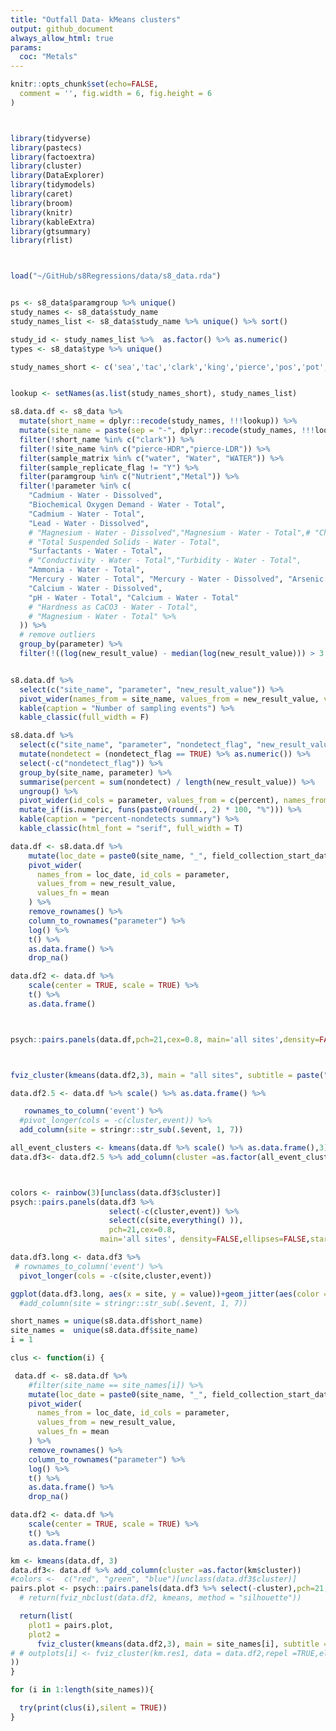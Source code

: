 ```yaml
---
title: "Outfall Data- kMeans clusters"
output: github_document
always_allow_html: true
params:
  coc: "Metals"
---
```


```r

knitr::opts_chunk$set(echo=FALSE,
  comment = '', fig.width = 6, fig.height = 6
)



library(tidyverse)
library(pastecs)
library(factoextra)
library(cluster)
library(DataExplorer)
library(tidymodels)
library(caret)
library(broom)
library(knitr)
library(kableExtra)
library(gtsummary)
library(rlist)



load("~/GitHub/s8Regressions/data/s8_data.rda")


ps <- s8_data$paramgroup %>% unique()
study_names <- s8_data$study_name
study_names_list <- s8_data$study_name %>% unique() %>% sort()

study_id <- study_names_list %>%  as.factor() %>% as.numeric()
types <- s8_data$type %>% unique()

study_names_short <- c('sea','tac','clark','king','pierce','pos','pot','sno')


lookup <- setNames(as.list(study_names_short), study_names_list)


```

```r


s8.data.df <- s8_data %>%
  mutate(short_name = dplyr::recode(study_names, !!!lookup)) %>%
  mutate(site_name = paste(sep = "-", dplyr::recode(study_names, !!!lookup), type)) %>%
  filter(!short_name %in% c("clark")) %>%
  filter(!site_name %in% c("pierce-HDR","pierce-LDR")) %>%
  filter(sample_matrix %in% c("water", "Water", "WATER")) %>%
  filter(sample_replicate_flag != "Y") %>%
  filter(paramgroup %in% c("Nutrient","Metal")) %>%
  filter(!parameter %in% c(
    "Cadmium - Water - Dissolved",
    "Biochemical Oxygen Demand - Water - Total",
    "Cadmium - Water - Total",
    "Lead - Water - Dissolved",
    # "Magnesium - Water - Dissolved","Magnesium - Water - Total",# "Chloride - Water - Total",
    # "Total Suspended Solids - Water - Total",
    "Surfactants - Water - Total",
    # "Conductivity - Water - Total","Turbidity - Water - Total",
    "Ammonia - Water - Total",
    "Mercury - Water - Total", "Mercury - Water - Dissolved", "Arsenic - Water - Dissolved",
    "Calcium - Water - Dissolved",
    "pH - Water - Total", "Calcium - Water - Total"
    # "Hardness as CaCO3 - Water - Total",
    # "Magnesium - Water - Total" %>%
  )) %>%
  # remove outliers
  group_by(parameter) %>%
  filter(!((log(new_result_value) - median(log(new_result_value))) > 3 * sd(log(new_result_value))))


s8.data.df %>%
  select(c("site_name", "parameter", "new_result_value")) %>%
  pivot_wider(names_from = site_name, values_from = new_result_value, values_fn = length) %>%
  kable(caption = "Number of sampling events") %>%
  kable_classic(full_width = F)

s8.data.df %>%
  select(c("site_name", "parameter", "nondetect_flag", "new_result_value")) %>%
  mutate(nondetect = (nondetect_flag == TRUE) %>% as.numeric()) %>%
  select(-c("nondetect_flag")) %>%
  group_by(site_name, parameter) %>%
  summarise(percent = sum(nondetect) / length(new_result_value)) %>%
  ungroup() %>%
  pivot_wider(id_cols = parameter, values_from = c(percent), names_from = site_name) %>%
  mutate_if(is.numeric, funs(paste0(round(., 2) * 100, "%"))) %>%
  kable(caption = "percent-nondetects summary") %>%
  kable_classic(html_font = "serif", full_width = T)


```

```r

data.df <- s8.data.df %>%
    mutate(loc_date = paste0(site_name, "_", field_collection_start_date)) %>%
    pivot_wider(
      names_from = loc_date, id_cols = parameter,
      values_from = new_result_value,
      values_fn = mean
    ) %>%
    remove_rownames() %>%
    column_to_rownames("parameter") %>%
    log() %>%
    t() %>%
    as.data.frame() %>%
    drop_na()

data.df2 <- data.df %>%
    scale(center = TRUE, scale = TRUE) %>%
    t() %>%
    as.data.frame()



psych::pairs.panels(data.df,pch=21,cex=0.8, main='all sites',density=FALSE,ellipses=FALSE,stars=TRUE,cex.cor=1)



fviz_cluster(kmeans(data.df2,3), main = "all sites", subtitle = paste("n =", ncol(data.df2)), data = data.df2, repel = TRUE, show.clust.cent = FALSE, ellipse.type = "confidence", ellipse.level = 0.90)
```
```r
data.df2.5 <- data.df %>% scale() %>% as.data.frame() %>%

   rownames_to_column('event') %>%
  #pivot_longer(cols = -c(cluster,event)) %>%
  add_column(site = stringr::str_sub(.$event, 1, 7))

all_event_clusters <- kmeans(data.df %>% scale() %>% as.data.frame(),3)
data.df3<- data.df2.5 %>% add_column(cluster =as.factor(all_event_clusters$cluster))



colors <- rainbow(3)[unclass(data.df3$cluster)]
psych::pairs.panels(data.df3 %>%
                      select(-c(cluster,event)) %>%
                      select(c(site,everything() )),
                      pch=21,cex=0.8,
                    main='all sites', density=FALSE,ellipses=FALSE,stars=TRUE,cex.cor=1,bg=colors)

data.df3.long <- data.df3 %>%
 # rownames_to_column('event') %>%
  pivot_longer(cols = -c(site,cluster,event))

ggplot(data.df3.long, aes(x = site, y = value))+geom_jitter(aes(color = cluster))
  #add_column(site = stringr::str_sub(.$event, 1, 7))
```

```r
short_names = unique(s8.data.df$short_name)
site_names =  unique(s8.data.df$site_name)
i = 1

clus <- function(i) {

 data.df <- s8.data.df %>%
    #filter(site_name == site_names[i]) %>%
    mutate(loc_date = paste0(site_name, "_", field_collection_start_date)) %>%
    pivot_wider(
      names_from = loc_date, id_cols = parameter,
      values_from = new_result_value,
      values_fn = mean
    ) %>%
    remove_rownames() %>%
    column_to_rownames("parameter") %>%
    log() %>%
    t() %>%
    as.data.frame() %>%
    drop_na()

data.df2 <- data.df %>%
    scale(center = TRUE, scale = TRUE) %>%
    t() %>%
    as.data.frame()

km <- kmeans(data.df, 3)
data.df3<- data.df %>% add_column(cluster =as.factor(km$cluster))
#colors <-  c("red", "green", "blue")[unclass(data.df3$cluster)]
pairs.plot <- psych::pairs.panels(data.df3 %>% select(-cluster),pch=21,cex=0.8, main=site_names[i],density=FALSE,ellipses=FALSE,stars=TRUE,cex.cor=1)
  # return(fviz_nbclust(data.df2, kmeans, method = "silhouette"))

  return(list(
    plot1 = pairs.plot,
    plot2 =
      fviz_cluster(kmeans(data.df2,3), main = site_names[i], subtitle = paste("n =", ncol(data.df2)), data = data.df2, repel = TRUE, show.clust.cent = FALSE, ellipse.type = "confidence", ellipse.level = 0.90)
# # outplots[i] <- fviz_cluster(km.res1, data = data.df2,repel =TRUE,ellipse.type = "convex",show.clust.cent = FALSE)
))
}


```


```r


for (i in 1:length(site_names)){

  try(print(clus(i),silent = TRUE))
}
```
